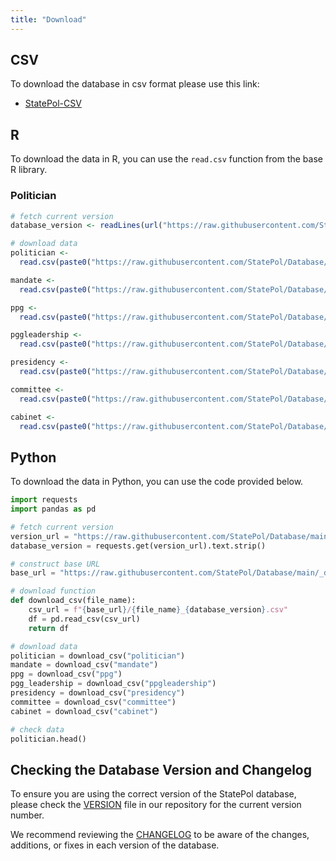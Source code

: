 ```yaml
---
title: "Download"
---
```


## CSV
To download the database in csv format please use this link:

* [StatePol-CSV](https://minhaskamal.github.io/DownGit/#/home?url=https://github.com/StatePol/Database/tree/main/_data)

## R
To download the data in R, you can use the `read.csv` function from the base R library.

### Politician


```r
# fetch current version
database_version <- readLines(url("https://raw.githubusercontent.com/StatePol/Database/main/VERSION"))[1]

# download data
politician <- 
  read.csv(paste0("https://raw.githubusercontent.com/StatePol/Database/main/_data/database", "/politician_", database_version, ".csv"))

mandate <- 
  read.csv(paste0("https://raw.githubusercontent.com/StatePol/Database/main/_data/database", "/mandate_", database_version, ".csv"))

ppg <- 
  read.csv(paste0("https://raw.githubusercontent.com/StatePol/Database/main/_data/database", "/ppg_", database_version, ".csv"))

pggleadership <- 
  read.csv(paste0("https://raw.githubusercontent.com/StatePol/Database/main/_data/database", "/ppgleadership_", database_version, ".csv"))

presidency <- 
  read.csv(paste0("https://raw.githubusercontent.com/StatePol/Database/main/_data/database", "/presidency_", database_version, ".csv"))

committee <- 
  read.csv(paste0("https://raw.githubusercontent.com/StatePol/Database/main/_data/database", "/committee_", database_version, ".csv"))

cabinet <- 
  read.csv(paste0("https://raw.githubusercontent.com/StatePol/Database/main/_data/database", "/cabinet_", database_version, ".csv"))
```

## Python 

To download the data in Python, you can use the code provided below.

```python
import requests
import pandas as pd

# fetch current version
version_url = "https://raw.githubusercontent.com/StatePol/Database/main/VERSION"
database_version = requests.get(version_url).text.strip()

# construct base URL
base_url = "https://raw.githubusercontent.com/StatePol/Database/main/_data/database"

# download function
def download_csv(file_name):
    csv_url = f"{base_url}/{file_name}_{database_version}.csv"
    df = pd.read_csv(csv_url)
    return df

# download data
politician = download_csv("politician")
mandate = download_csv("mandate")
ppg = download_csv("ppg")
pgg_leadership = download_csv("ppgleadership")
presidency = download_csv("presidency")
committee = download_csv("committee")
cabinet = download_csv("cabinet")

# check data
politician.head()
```

## Checking the Database Version and Changelog
To ensure you are using the correct version of the StatePol database, please check the [VERSION](https://github.com/StatePol/Database/blob/main/VERSION) file in our repository for the current version number.

We recommend reviewing the [CHANGELOG](https://github.com/StatePol/Database/blob/main/CHANGELOG.md) to be aware of the changes, additions, or fixes in each version of the database.